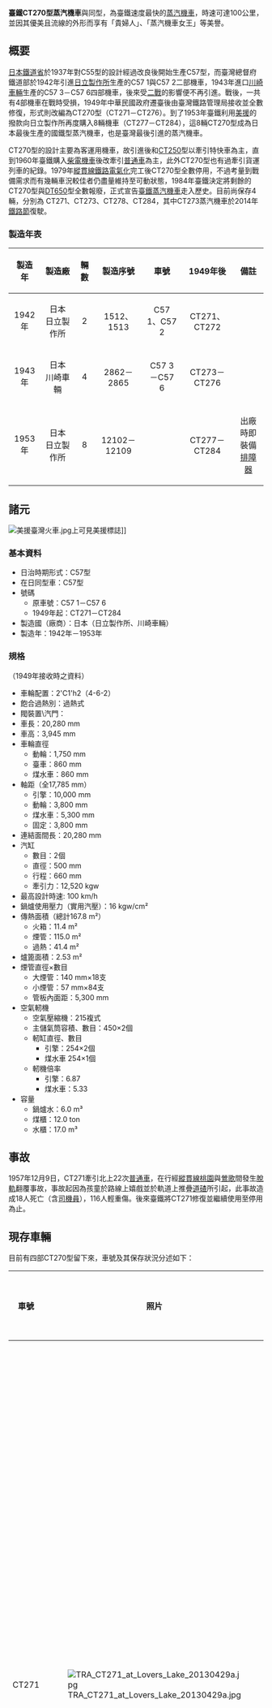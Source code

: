 {{Infobox Locomotive
| name = 臺鐵CT270 型蒸汽機車
| type = [[蒸汽機車|蒸汽機車]]
| image = SL-CT273-in-Changhua.jpg
| alt = 
| caption = 移入[[彰化扇形車庫|彰化扇形車庫]]的CT273
| designer = 
| builder = [[日立製作所|日立製作所]]<br/>[[川崎重工車輛公司|川崎車輛]]
| ordernumber = 
| serialnumber = 
| buildmodel = 
| builddate = 1942年－1953年
| totalproduction  = 14輛(CT271~CT284)
| rebuilder        = 
| rebuilddate      = 
| numberrebuilt    = 
| whytetype = 4-6-2
| uicclass = 2'C1'h2
| gauge = 1,067 mm
| leadingdiameter  = 
| driverdiameter = 1,750 mm
| trailingdiameter = 
| minimumcurve     = 
| wheelbase        = 
| length = 20,280 mm
| width = 
| height = 3,945 mm
| notes =
| railroad =  [[臺灣總督府交通局鐵道部|臺灣總督府交通局鐵道部]]→<br/>[[臺灣鐵路管理局|臺灣鐵路管理局]] 
| railroadclass = C57型 → CT270型
| numinclass = 
| roadnumber = 
| locale = 臺灣
| preservedunits = 
}}

'''臺鐵CT270型蒸汽機車'''與{{link-ja|日本國鐵C57型蒸汽機車|国鉄C57形蒸気機関車}}同型，為臺鐵速度最快的[[蒸汽機車|蒸汽機車]]，時速可達100公里，並因其優美且流線的外形而享有「貴婦人」、「蒸汽機車女王」等美譽{{r|臺鐵}}{{r|東森}}。

==概要==
[[鐵道省_(日本)|日本鐵道省]]於1937年對C55型的設計經過改良後開始生產C57型，而臺灣總督府鐵道部於1942年引進[[日立製作所|日立製作所]]生產的C57 1與C57 2二部機車，1943年進口[[川崎重工車輛公司|川崎車輛]]生產的C57 3－C57 6四部機車，後來受[[第二次世界大戰|二戰]]的影響便不再引進。戰後，一共有4部機車在戰時受損，1949年中華民國政府遷臺後由臺灣鐵路管理局接收並全數修復，形式則改編為CT270型（CT271－CT276）。到了1953年臺鐵利用[[美援|美援]]的撥款向日立製作所再度購入8輛機車（CT277－CT284），這8輛CT270型成為日本最後生產的國鐵型蒸汽機車，也是臺灣最後引進的蒸汽機車{{r|台灣蒸汽火車百科}}{{r|国鉄C57形}}。

CT270型的設計主要為客運用機車，故引進後和[[台鐵CT250型蒸汽機車|CT250]]型以牽引特快車為主，直到1960年臺鐵購入[[台鐵柴電機車|柴電機車]]後改牽引[[普快車|普通車]]為主，此外CT270型也有過牽引貨運列車的紀錄{{r|鐵道之路}}。1979年[[縱貫線_(鐵路)|縱貫線]][[鐵路電氣化_(十大建設)|鐵路電氣化]]完工後CT270型全數停用，不過考量到戰備需求而有幾輛車況較佳者仍盡量維持至可動狀態，1984年臺鐵決定將剩餘的CT270型與[[台鐵DT650型蒸汽機車|DT650]]型全數報廢，正式宣告[[台鐵蒸汽機車|臺鐵蒸汽機車]]走入歷史。目前尚保存4輛，分別為 CT271、CT273、CT278、CT284，其中CT273蒸汽機車於2014年[[鐵路節|鐵路節]]復駛{{r|中時2}}。

=== 製造年表 ===
{| class="wikitable"
|+
|-
!width="60" bgcolor=#f9f9f9 align="center"|製造年
!width="120" bgcolor=#f9f9f9 align="center"|製造廠
!width="40" bgcolor=#f9f9f9 align="center"|輛數
!width="120" bgcolor=#f9f9f9 align="center"|製造序號{{r|国鉄C57形}}
!width="120" bgcolor=#f9f9f9 align="center"|車號
!width="120" bgcolor=#f9f9f9 align="center"|1949年後
!width="100" bgcolor=#f9f9f9 align="center"|備註
|-align="center"
|1942年
|日本 日立製作所
|2
|1512、1513
|C57 1、C57 2
|CT271、CT272
|
|-align="center"
|1943年
|日本 川崎車輛
|4
|2862－2865
|C57 3－C57 6
|CT273－CT276
|
|-align="center"
|1953年
|日本 日立製作所
|8
|12102－12109
|
|CT277－CT284
|出廠時即裝備[[排障器|排障器]]{{r|日立評論}}
|}

== 諸元 ==
[[File:美援臺灣火車.jpg|thumb]]上可見美援標誌]]

=== 基本資料{{r|台灣蒸汽火車百科|page=120}} ===
*日治時期形式：C57型
*在日同型車：C57型
*號碼
**原車號：C57 1－C57 6
**1949年起：CT271－CT284
*製造國（廠商）：日本（日立製作所、川崎車輛）
*製造年：1942年－1953年{{r|台灣蒸汽火車百科|page=120}}

=== 規格{{r|台灣蒸汽火車百科|page=239}} ===
（1949年接收時之資料）
*車輪配置：2'C1'h2（4-6-2）
*飽合過熱別：過熱式
*閥裝置\汽門：{{Link-en|華式汽門|Walschaerts valve gear}}
*車長：20,280 mm
*車高：3,945 mm
*車輪直徑
**動輪：1,750 mm
**臺車：860 mm
**煤水車：860 mm
*軸距（全17,785 mm）
**引擎：10,000 mm
**動輪：3,800 mm
**煤水車：5,300 mm
**固定：3,800 mm
*連結面間長：20,280 mm
*汽缸
**數目：2個
**直徑：500 mm
**行程：660 mm
**牽引力：12,520 kgw
*最高設計時速: 100 km/h
*鍋爐使用壓力（實用汽壓）：16 kgw/cm²
*傳熱面積（總計167.8 m²）
**火箱：11.4 m²
**煙管：115.0 m²
**過熱：41.4 m²
*爐篦面積：2.53 m²
*煙管直徑×數目
**大煙管：140 mm×18支
**小煙管：57 mm×84支
**管板內面距：5,300 mm
*空氣軔機
**空氣壓縮機：215複式
**主儲氣筒容積、數目：450×2個
**軔缸直徑、數目 
***引擎：254×2個
***煤水車 254×1個
**軔機倍率 
***引擎：6.87
***煤水車：5.33
*容量
**鍋爐水：6.0 m³
**煤櫃：12.0 ton
**水櫃：17.0 m³

==事故==
{{main|臺鐵鶯歌列車傾覆事故}}

1957年12月9日，CT271牽引北上22次[[普快車|普通車]]，在行經[[縱貫線_(鐵路)|縱貫線]][[桃園車站_(臺鐵)|桃園]]與[[鶯歌車站|鶯歌]]間發生[[脫軌|脫軌]]翻覆事故，事故起因為孩童於路線上嬉戲並於軌道上推疊[[道碴|道碴]]所引起，此事故造成18人死亡（含[[列車駕駛|司機員]]），116人輕重傷。後來臺鐵將CT271修復並繼續使用至停用為止。

==現存車輛==
目前有四部CT270型留下來，車號及其保存狀況分述如下：

{|class=wikitable
|-
!車號!!width=200px|照片!!所在地點!!width=30%|簡介!!width=30%|備註
|-
|CT271||[[File:TRA_CT271_at_Lovers_Lake_20130429a.jpg|thumb]]||基隆情人湖公園||1983年2月停用後存放於嘉義扇形車庫中，1991年嘉義扇形車庫拆除，[[基隆市政府|基隆市政府]]便向臺鐵申請保存CT271，並於同年6月迴送到[[基隆車站|基隆車站]]後移往[[情人湖|情人湖]]公園入口處，1994年12月25日正式對外公開展示{{r|陳威臣}}，不過展示空間不足而將機車與[[煤水车|煤水車]]分開陳列{{r|karlcpc}}。後來CT271被遷移至原址西北方50公尺處陳列{{r|郭長成}}，不過狀態仍然不佳。2014年12月交通部觀光局[[北海岸及觀音山國家風景區|北海岸及觀音山國家風景區管理處]]將情人湖公園納入風景區範圍，並於2015年3月請來退休的臺鐵技師協助CT271的修復{{r|自由}}。||
|-
|CT273||[[File:CT273_in_Chishang.jpg|thumb]]||[[花蓮機務段|花蓮機務段]]||停用後存放在[[苗栗車站|苗栗]]，後來[[台灣民俗村|臺灣民俗村]]於1992年開業時為充實展品而向臺鐵租用CT273陳列，1993年8月移至[[成功車站|成功車站]]，稍後以吊運方式移往臺灣民俗村展示{{r|聯合}}{{r|自由2}}。2010年2月1日，因臺灣民俗村經營不善與CT273租約早已到期{{r|自由3}}，加上臺鐵決定復活CT273，而將CT273吊運至成功車站後隔日再迴送至[[彰化扇形車庫|彰化扇形車庫]]以慶祝CT273回歸臺鐵{{r|大纪元}}，不久，CT273即送往[[台北機廠|臺北機廠]]整修，2013年因應臺北機廠結束運作而轉移至[[臺鐵富岡車輛基地|富岡基地]]繼續修復，2014年4月在經歷整修、打造新爐蓋、鍋爐後CT273鍋爐升火成功{{r|中時}}，並在完成塗裝{{r|自由4}}後於同年6月9日鐵路節以[[觀光列車#郵輪式列車|郵輪式列車]]的形式載客首航[[彰化車站|彰化車站]]至[[二水車站|二水車站]]{{r|中時2}}。目前CT273動態保存於[[花蓮機務段|花蓮機務段]]，並於每年暑假期間以仲夏寶島號（郵輪式列車）行駛[[臺東線|臺東線]]為主{{r|臺鐵}}，2019年6月4日為慶祝[[宜蘭線|宜蘭線]]南段通車百年，於[[蘇澳車站|蘇澳車站]]行駛至[[礁溪車站|礁溪車站]]{{r|台灣好}}。||
|-
|CT278||[[File:TRA_CT278_in_Ershui_20120607.jpg|thumb]]||二八水水公園||報廢不久後便因當時的二水鄉鄉長與許水森、張阿排等鄉親在不斷的奔波和募款，以及同為二水人的前副總統謝東閔之協助下，二水鄉獲得臺鐵所贈之CT278與臺糖蒜頭糖廠所贈之345號蒸汽機車，並於1985年10月15日配合[[二水車站|二水車站]]設站80周年慶祝活動，進行二水鄉蒸汽火車頭陳列場剪綵{{r|郭長成2}}。2018年2月28日[[彰化縣政府|彰化縣政府]]辦理二水車站周邊景觀工程將蒸汽火車頭陳列場與周邊設施整併為二八水水公園{{r|彰化縣政府}}。||
|-
|CT284||[[File:CT284TaiwanRail.jpg|thumb]]||[[宜蘭市|宜蘭市]]宜蘭運動公園||1985年陳列至[[宜蘭市|宜蘭市]]宜蘭運動公園{{r|Peiper}}。||
|-
|}

==參考資料==
{{Reflist|2|refs=
<ref name="台灣蒸汽火車百科">{{Cite book | author = 蘇照旭 | title = 《台灣蒸汽火車百科》 | location = 臺灣 | publisher = 人人出版社 | date = 2018年 | ISBN = 978-986-461-135-5 | language = zh-tw}}</ref>

<ref name="臺鐵">{{Cite web |url = https://www.railway.gov.tw/tw/cp.aspx?sn=18603&n=18922 |title = 蒸汽觀光列車專區 |author = 交通部臺灣鐵路管理局 |language = zh-tw |accessdate = 2018-04-30 |archive-url = https://web.archive.org/web/20180501004624/https://www.railway.gov.tw/tw/cp.aspx?sn=18603&n=18922 |archive-date = 2018-05-01 |dead-url = yes }}</ref>

<ref name="国鉄C57形">{{Cite web |url = https://ja.wikipedia.org/wiki/国鉄C57形蒸気機関車 |title = 国鉄C57形蒸気機関車 |language = ja |accessdate = 2018-04-30 |archive-date = 2020-10-28 |archive-url = https://web.archive.org/web/20201028075812/https://ja.wikipedia.org/wiki/%E5%9B%BD%E9%89%84C57%E5%BD%A2%E8%92%B8%E6%B0%97%E6%A9%9F%E9%96%A2%E8%BB%8A |dead-url = no }}</ref>

<ref name="郭長成">{{Cite web |url = http://www.ttvs.cy.edu.tw/kcc/991115k/train.htm |title = 台鐵CT271蒸汽火車頭 |author = 郭長成 |date = 2010-11-15 |work = 大同高商郭長成老師網頁作品集 |language = zh-tw |accessdate = 2018-04-30 |archive-date = 2015-11-09 |archive-url = https://web.archive.org/web/20151109222547/http://www.ttvs.cy.edu.tw/kcc/991115k/train.htm |dead-url = no }}</ref>

<ref name="郭長成2">{{Cite web |url = http://www.ttvs.cy.edu.tw/kcc/94715tr/t1.htm |title = 二水老火車陳列場 |author = 郭長成 |date = 2005-07-15 |work = 大同高商郭長成老師網頁作品集 |language = zh-tw |accessdate = 2018-04-30 |archive-date = 2020-10-30 |archive-url = https://web.archive.org/web/20201030072629/http://www.ttvs.cy.edu.tw/kcc/94715tr/t1.htm |dead-url = no }}</ref>

<ref name="陳威臣">{{Cite web |url = http://www.thinkingtaiwan.com/content/3246 |title = 【政策想想】蹧蹋珍貴文化財的基隆市政府 |author = 陳威臣 |work = 想想論壇 |date = 2014-10-12 |language = zh-tw |accessdate = 2018-04-30 |archive-date = 2020-12-03 |archive-url = https://web.archive.org/web/20201203105621/https://www.thinkingtaiwan.com/content/3246 |dead-url = no }}</ref>

<ref name="鐵道之路">{{Cite web |url = http://www.kurogane-rail.jp/lastsl/lastsl01.html |title = 鐵道之路 最後の国鉄形機関車 CT284 |author = 野澤英治 |date = 1976-11 |language = ja |accessdate = 2018-04-30 |archive-date = 2016-09-15 |archive-url = https://web.archive.org/web/20160915061737/http://kurogane-rail.jp/lastsl/lastsl01.html |dead-url = yes }}</ref>

<ref name="Peiper">{{Cite web |url = http://blog.ilc.edu.tw/blog/blog/1968/post/5496/55730 |title = 研亭小書齋 歷史的斑駁.歲月的巨輪@CT284 蒸氣機關車@ |author = Peiper |date = 2009-03-17 |language = zh-tw |accessdate = 2018-04-30 |archive-date = 2020-09-19 |archive-url = https://web.archive.org/web/20200919221332/http://blog.ilc.edu.tw/blog/blog/1968/post/5496/55730 |dead-url = no }}</ref>

<ref name="彰化縣政府">{{Cite web |url = https://www.chcg.gov.tw/tourism/03bulletin/bulletin02_con.asp?bull_id=268625 |title = 二八水水公園兼具鐵道與田園景觀 魏縣長揭牌啟用 |author = 彰化縣政府城市暨觀光發展處 |date = 2018-02-28 |language = zh-tw |accessdate = 2018-04-30 |archive-date = 2018-05-01 |archive-url = https://web.archive.org/web/20180501004625/https://www.chcg.gov.tw/tourism/03bulletin/bulletin02_con.asp?bull_id=268625 |dead-url = no }}</ref>

<ref name="日立評論">{{Cite web |url = http://www.hitachihyoron.com/jp/archive/1950s/1954/01.html |title = 日立評論1954年1月號 鐵道車輌 |author = 日立評論 |date = 1954-01 |language = ja |accessdate = 2018-04-30 |archive-date = 2019-06-11 |archive-url = https://web.archive.org/web/20190611012757/http://www.hitachihyoron.com/jp/archive/1950s/1954/01.html |dead-url = no }}</ref>

<ref name="karlcpc">{{Cite web |url = http://blog.xuite.net/karlcpc/bcc/5018598-再訪蒸汽老火車頭 |title = 再訪蒸汽老火車頭 |author = karlcpc（cpc） |date = 2006-01-31 |language = zh-tw |accessdate = 2018-04-30 |archive-date = 2019-06-12 |archive-url = https://web.archive.org/web/20190612003552/https://blog.xuite.net/karlcpc/bcc/5018598-%E5%86%8D%E8%A8%AA%E8%92%B8%E6%B1%BD%E8%80%81%E7%81%AB%E8%BB%8A%E9%A0%AD |dead-url = no }}</ref>

<ref name="東森">{{cite news |language = zh-tw |author = 黃芮琪 |url = https://travel.ettoday.net/article/345837.htm |title = 國寶級蒸汽火車「貴婦人」退役35年後　6月重新亮相 |publisher = [[東森新聞|東森新聞]] |date = 2014-04-13 |accessdate = 2018-04-30 |archive-date = 2019-06-07 |archive-url = https://web.archive.org/web/20190607182008/https://travel.ettoday.net/article/345837.htm |dead-url = no }}</ref>

<ref name="自由">{{cite news |language = zh-tw |author = 俞肇福 |url = http://news.ltn.com.tw/news/local/paper/955294 |title = 〈北部〉情人湖蒸汽火車頭修復 重現風華 |publisher = [[自由時報|自由時報]] |date = 2016-02-02 |accessdate = 2018-04-30 |archive-date = 2020-10-28 |archive-url = https://web.archive.org/web/20201028002954/https://news.ltn.com.tw/news/local/paper/955294 |dead-url = no }}</ref>

<ref name="自由2">{{cite news |language = zh-tw |author = 湯世名 |url = http://news.ltn.com.tw/news/local/paper/313098 |title = 〈中部〉CT273蒸汽火車頭 台灣民俗村：還台鐵 |publisher = [[自由時報|自由時報]] |date = 2009-06-22 |accessdate = 2018-04-30 |archive-date = 2019-06-12 |archive-url = https://web.archive.org/web/20190612020100/https://news.ltn.com.tw/news/local/paper/313098 |dead-url = no }}</ref>

<ref name="自由3">{{cite news |language = zh-tw |author = 吳為恭 |url = http://news.ltn.com.tw/news/local/paper/370878 |title = 〈中部〉台灣民俗村老火車頭 台鐵運回 |publisher = [[自由時報|自由時報]] |date = 2010-02-02 |accessdate = 2018-04-30 |archive-date = 2019-06-11 |archive-url = https://web.archive.org/web/20190611173840/https://news.ltn.com.tw/news/local/paper/370878 |dead-url = no }}</ref>

<ref name="自由4">{{cite news |language = zh-tw |author = 曾韋禎 |url = http://news.ltn.com.tw/news/life/breakingnews/1024497 |title = 原汁原味復駛CT273 鐵道專家紛喊讚 |publisher = [[自由時報|自由時報]] |date = 2014-06-05 |accessdate = 2018-04-30 |archive-date = 2018-12-09 |archive-url = https://web.archive.org/web/20181209181708/http://news.ltn.com.tw/news/life/breakingnews/1024497 |dead-url = no }}</ref>

<ref name="大纪元">{{cite news |language = zh-tw |author = 吳哲豪 |url = http://www.epochtimes.com/b5/10/2/1/n2806533.htm |title = 回娘家 老蒸汽火車頭成功站過夜 |publisher = [[大纪元时报|大纪元时报]] |date = 2010-02-01 |accessdate = 2018-04-30 |archive-date = 2019-06-08 |archive-url = https://web.archive.org/web/20190608075852/http://www.epochtimes.com/b5/10/2/1/n2806533.htm |dead-url = no }}</ref>

<ref name="聯合">{{cite news |language = zh-tw |author = 簡慧珍 |url = http://blog.udn.com/500changhua/3742210 |title = 老火車頭回娘家－台灣民俗村依依不捨 |publisher = [[聯合報|聯合報]] |date = 2010-02-01 |accessdate = 2018-04-30 |archive-date = 2019-06-08 |archive-url = https://web.archive.org/web/20190608183320/http://blog.udn.com/500changhua/3742210 |dead-url = no }}</ref>

<ref name="中時">{{cite news |language = zh-tw |author = 黃芮琪 |url = http://www.chinatimes.com/newspapers/20140413000280-260114 |title = 台鐵貴婦人 再現風華 |publisher = [[中國時報|中國時報]] |date = 2014-04-13 |accessdate = 2018-04-30 |archive-date = 2019-06-29 |archive-url = https://web.archive.org/web/20190629022301/https://www.chinatimes.com/newspapers/20140413000280-260114 |dead-url = no }}</ref>

<ref name="中時2">{{cite news |language = zh-tw |author = 洪璧珍 |url = http://www.chinatimes.com/realtimenews/20140609002543-260405 |title = 蒸汽老火車CT273復駛 彰化站強強滾 |publisher = [[中國時報|中國時報]] |date = 2014-06-09 |accessdate = 2018-04-30 |archive-date = 2019-06-16 |archive-url = https://web.archive.org/web/20190616060319/https://www.chinatimes.com/realtimenews/20140609002543-260405 |dead-url = no }}</ref>

<ref name="台灣好">{{cite news |language = zh-tw |author = 陳木隆 |url = http://www.taiwanhot.net/?p=715472 |title = 歡慶宜蘭線鐵路通車一世紀　老火車重現丰采掀高潮 |publisher = 台灣好新聞 |date = 2019-06-04 |accessdate = 2019-06-26 |archive-date = 2019-06-26 |archive-url = https://web.archive.org/web/20190626094845/http://www.taiwanhot.net/%3Fp%3D715472/ |dead-url = no }}</ref>
}}

==外部連結==
{{commonscat|TRA CT270}}

*[https://www.facebook.com/Hualien.SL/?fref=nf 花蓮蒸汽火車工作小組]
*[https://web.archive.org/web/20140818083604/http://document.hccc.gov.tw/railway/Photoview.php?sn=17# 後山鐵道風華文化資產數位博物館 老火車頭最後的下場—解體]（存於[[網際網路檔案館|網際網路檔案館]]）
*[https://www.youtube.com/user/bv2dp/search?query=CT273+維修 臺灣交通鐵道影像 台湾の鉄道映像 Taiwan Railway Movies (BV2DP)]

{{台鐵蒸汽機車列表}}
{{日本國鐵制式蒸汽機車}}

[[Category:臺灣鐵路管理局蒸汽機車|Steam locomotive]]

[[Category:日本製台灣蒸汽機車|Category:日本製台灣蒸汽機車]]